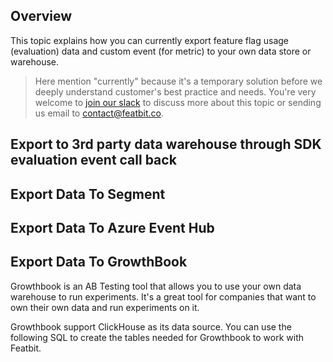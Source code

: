 
## Overview

This topic explains how you can currently export feature flag usage (evaluation) data and custom event (for metric) to your own data store or warehouse.

> Here mention "currently" because it's a temporary solution before we deeply understand customer's best practice and needs. You're very welcome to [join our slack](https://join.slack.com/t/featbit/shared_invite/zt-1ew5e2vbb-x6Apan1xZOaYMnFzqZkGNQ) to discuss more about this topic or sending us email to contact@featbit.co.

## Export to 3rd party data warehouse through SDK evaluation event call back

## Export Data To Segment

## Export Data To Azure Event Hub

## Export Data To GrowthBook

Growthbook is an AB Testing tool that allows you to use your own data warehouse to run experiments. It's a great tool for companies that want to own their own data and run experiments on it.

Growthbook support ClickHouse as its data source. You can use the following SQL to create the tables needed for Growthbook to work with Featbit.

```sql
```